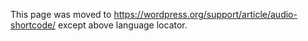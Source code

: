{{Languages|
{{en|Audio Shortcode}}
{{it|Shortcode Audio}}
{{ja|Audio Shortcode}}
}}
This page was moved to https://wordpress.org/support/article/audio-shortcode/ except above language locator.
<!--
The '''Audio''' feature allows you to embed audio files and play them back using a simple [[Shortcode]]. This was added as of WordPress [[Version 3.6|3.6]] and is used like this:

 [audio]

You can also use build in embeds and simply put the media file on it's own line:

<pre>
  My cool content

  http://my.mp3s.com/cool/songs/coolest.mp3

  More cool content
</pre>

== Usage ==

I have an old post that has an audio file in the Media Library attached to it, and I want to use the new shortcode: 

 [audio]

I have the URL for an MP3, from the Media Library or external, that I want to play: 

 [audio src="audio-source.mp3"]

I have a source URL and fallbacks for other HTML5-supported filetypes:

 [audio mp3="source.mp3" ogg="source.ogg" wav="source.wav"]

== Options ==

The following basic options are supported:

{{Parameter|src|string|The source of your audio file. If not included it will auto-populate with the first audio file attached to the post. You can use the following options to define specific filetypes, allowing for graceful fallbacks:<ul><li>'mp3', 'm4a', 'ogg', 'wav', 'wma'</li></ul>|optional|First audio file attached to the post}}

{{Parameter|loop|string|Allows for the looping of media.<ul><li>"off" - Do not loop the media.</li><li>"on" - Media will loop to beginning when finished and automatically continue playing.</li></ul>|optional|"off"}}

{{Parameter|autoplay|boolean|Causes the media to automatically play as soon as the media file is ready.<ul><li>0 - Do not automatically play the media.</li><li>1 - Media will play as soon as it is ready.</li></ul>|optional|0}}

{{Parameter|preload|string|Specifies if and how the audio should be loaded when the page loads. Defaults to "none".<ul><li>"none" - The audio should not be loaded when the page loads.</li><li>"auto" - The audio should be loaded entirely when the page loads.</li><li>"metadata" - Only metadata should be loaded when the page loads.</li></ul>|optional|"none"}}

== Source File ==

The audio shortcode is located in {{Trac|wp-includes/media.php}}.

== Related ==

[[Function wp audio shortcode]]

{{Shortcodes}}

[[Category:Advanced Topics]]
[[Category:WordPress Development]]
[[Category:Shortcodes]]
-->